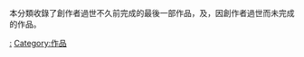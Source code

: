 {{Catmore}}
本分類收錄了創作者過世不久前完成的最後一部作品，及，因創作者過世而未完成的作品。
[[Category:死亡文化|:]]
[[Category:作品|Category:作品]]